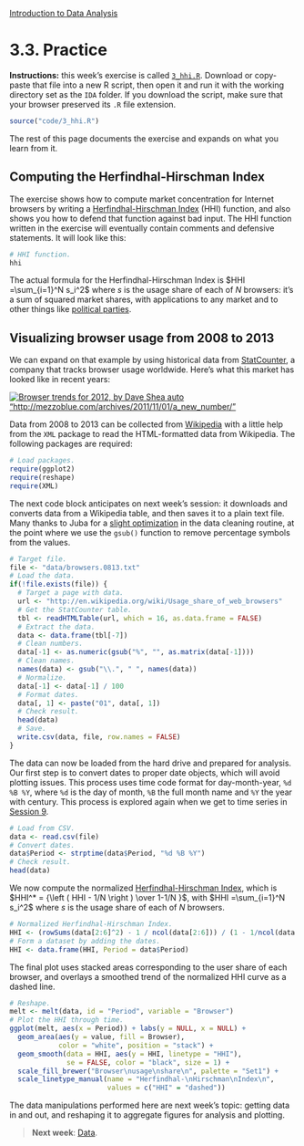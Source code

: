 <style>@import url(style.css);</style>
[Introduction to Data Analysis](index.html "Course index")

# 3.3. Practice

[ds-hhi]: http://is-r.tumblr.com/post/38140710276/the-inverse-herfindahl-hirschman-index-as-an-effective "The Inverse Herfindahl–Hirschman Index as an “Effective Number of Parties (David Sparks)"
[wiki-hhi]: https://en.wikipedia.org/wiki/Herfindahl_index "Herfindahl index (Wikipedia)"
[wiki-browsers]: http://en.wikipedia.org/wiki/Usage_share_of_web_browsers "Usage share of web browsers (Wikipedia)"
[sc-browsers]: http://gs.statcounter.com/#browser-ww-monthly-200807-201301
[mb-browsers]: http://mezzoblue.com/archives/2011/11/01/a_new_number/
[so-juba]: http://stackoverflow.com/questions/14871249/can-i-use-gsub-on-each-element-of-a-data-frame

<p class="info"><strong>Instructions:</strong> this week's exercise is called <code><a href="3_hhi.R">3_hhi.R</a></code>. Download or copy-paste that file into a new R script, then open it and run it with the working directory set as the <code>IDA</code> folder. If you download the script, make sure that your browser preserved its <code>.R</code> file extension.</p>

```r
source("code/3_hhi.R")
```

The rest of this page documents the exercise and expands on what you learn from it.

## Computing the Herfindhal-Hirschman Index

The exercise shows how to compute market concentration for Internet browsers by writing a [Herfindhal-Hirschman Index][wiki-hhi] (HHI) function, and also shows you how to defend that function against bad input. The HHI function written in the exercise will eventually contain comments and defensive statements. It will look like this:

```r
# HHI function.
hhi
```

The actual formula for the Herfindhal-Hirschman Index is $HHI =\sum_{i=1}^N s_i^2$ where $s$ is the usage share of each of $N$ browsers: it's a sum of squared market shares, with applications to any market and to other things like [political parties][ds-hhi].

## Visualizing browser usage from 2008 to 2013

We can expand on that example by using historical data from [StatCounter][sc-browsers], a company that tracks browser usage worldwide. Here's what this market has looked like in recent years:

[![Browser trends for 2012, by Dave Shea auto "http://mezzoblue.com/archives/2011/11/01/a_new_number/"](https://farm7.staticflickr.com/6213/6302832047_4bd4ee3bd9_b.jpg)][mb-browsers]

Data from 2008 to 2013 can be collected from [Wikipedia][wiki-browsers] with a little help from the `XML` package to read the HTML-formatted data from Wikipedia. The following packages are required:

```r
# Load packages.
require(ggplot2)
require(reshape)
require(XML)
```

The next code block anticipates on next week's session: it downloads and converts data from a Wikipedia table, and then saves it to a plain text file. Many thanks to Juba for a [slight optimization][so-juba] in the data cleaning routine, at the point where we use the `gsub()` function to remove percentage symbols from the values.

```r
# Target file.
file <- "data/browsers.0813.txt"
# Load the data.
if(!file.exists(file)) {
  # Target a page with data.
  url <- "http://en.wikipedia.org/wiki/Usage_share_of_web_browsers"
  # Get the StatCounter table.
  tbl <- readHTMLTable(url, which = 16, as.data.frame = FALSE)
  # Extract the data.
  data <- data.frame(tbl[-7])
  # Clean numbers.
  data[-1] <- as.numeric(gsub("%", "", as.matrix(data[-1])))
  # Clean names.
  names(data) <- gsub("\\.", " ", names(data))
  # Normalize.
  data[-1] <- data[-1] / 100
  # Format dates.
  data[, 1] <- paste("01", data[, 1])
  # Check result.
  head(data)
  # Save.
  write.csv(data, file, row.names = FALSE)
}
```

The data can now be loaded from the hard drive and prepared for analysis. Our first step is to convert dates to proper date objects, which will avoid plotting issues. This process uses time code format for day-month-year, `%d %B %Y`, where `%d` is the day of month, `%B` the full month name and `%Y` the year with century. This process is explored again when we get to time series in [Session 9][090].

[090]: 090_ts.html

```r
# Load from CSV.
data <- read.csv(file)
# Convert dates.
data$Period <- strptime(data$Period, "%d %B %Y")
# Check result.
head(data)
```

We now compute the normalized [Herfindhal-Hirschman Index][wiki-hhi], which is $HHI^* = {\left ( HHI - 1/N \right ) \over 1-1/N }$, with $HHI =\sum_{i=1}^N s_i^2$ where $s$ is the usage share of each of $N$ browsers.

```r
# Normalized Herfindhal-Hirschman Index.
HHI <- (rowSums(data[2:6]^2) - 1 / ncol(data[2:6])) / (1 - 1/ncol(data[2:6]))
# Form a dataset by adding the dates.
HHI <- data.frame(HHI, Period = data$Period)
```

The final plot uses stacked areas corresponding to the user share of each browser, and overlays a smoothed trend of the normalized HHI curve as a dashed line.

```r
# Reshape.
melt <- melt(data, id = "Period", variable = "Browser")
# Plot the HHI through time.
ggplot(melt, aes(x = Period)) + labs(y = NULL, x = NULL) +
  geom_area(aes(y = value, fill = Browser), 
            color = "white", position = "stack") + 
  geom_smooth(data = HHI, aes(y = HHI, linetype = "HHI"), 
              se = FALSE, color = "black", size = 1) +
  scale_fill_brewer("Browser\nusage\nshare\n", palette = "Set1") +
  scale_linetype_manual(name = "Herfindhal-\nHirschman\nIndex\n", 
                        values = c("HHI" = "dashed"))
```

The data manipulations performed here are next week's topic: getting data in and out, and reshaping it to aggregate figures for analysis and plotting.

> __Next week__: [Data](040_data.html).
